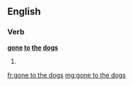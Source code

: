 ==English==

===Verb===
'''[[gone]] [[to]] [[the]] [[dogs]]'''

# {{past participle of|go to the dogs|lang=en}}

[[fr:gone to the dogs]]
[[mg:gone to the dogs]]